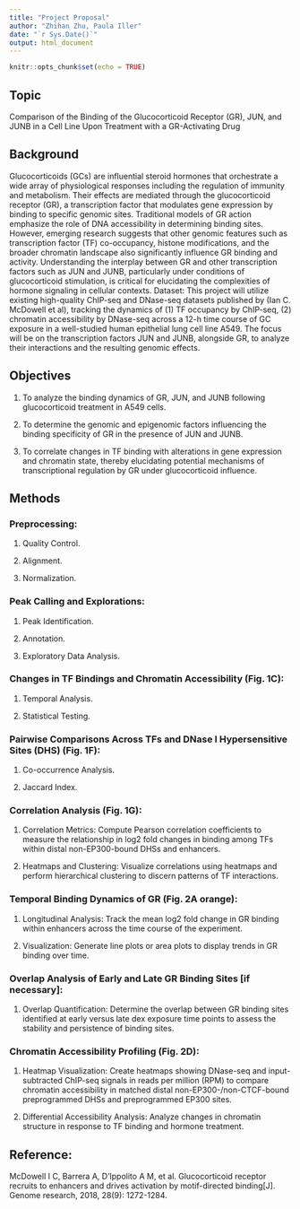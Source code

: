 ```yaml
---
title: "Project Proposal"
author: "Zhihan Zhu, Paula Iller"
date: "`r Sys.Date()`"
output: html_document
---
```


```r
knitr::opts_chunk$set(echo = TRUE)
```

## Topic

Comparison of the Binding of the Glucocorticoid Receptor (GR), JUN, and JUNB in a Cell Line Upon Treatment with a GR-Activating Drug

## Background

Glucocorticoids (GCs) are influential steroid hormones that orchestrate a wide array of physiological responses including the regulation of immunity and metabolism. Their effects are mediated through the glucocorticoid receptor (GR), a transcription factor that modulates gene expression by binding to specific genomic sites. Traditional models of GR action emphasize the role of DNA accessibility in determining binding sites. However, emerging research suggests that other genomic features such as transcription factor (TF) co-occupancy, histone modifications, and the broader chromatin landscape also significantly influence GR binding and activity. Understanding the interplay between GR and other transcription factors such as JUN and JUNB, particularly under conditions of glucocorticoid stimulation, is critical for elucidating the complexities of hormone signaling in cellular contexts.
Dataset: This project will utilize existing high-quality ChIP-seq and DNase-seq datasets published by  (Ian C. McDowell et al), tracking the dynamics of  (1) TF occupancy by ChIP-seq, (2) chromatin accessibility by DNase-seq across a 12-h time course of GC exposure in a well-studied human epithelial lung cell line A549. The focus will be on the transcription factors JUN and JUNB, alongside GR, to analyze their interactions and the resulting genomic effects.

## Objectives

(1) To analyze the binding dynamics of GR, JUN, and JUNB following glucocorticoid treatment in A549 cells.

(2) To determine the genomic and epigenomic factors influencing the binding specificity of GR in the presence of JUN and JUNB.

(3) To correlate changes in TF binding with alterations in gene expression and chromatin state, thereby elucidating potential mechanisms of transcriptional regulation by GR under glucocorticoid influence.

## Methods

### Preprocessing:

(1) Quality Control.

(2) Alignment.

(3) Normalization.

### Peak Calling and Explorations:

(1) Peak Identification.

(2) Annotation.

(3) Exploratory Data Analysis.

### Changes in TF Bindings and Chromatin Accessibility (Fig. 1C):

(1) Temporal Analysis.

(2) Statistical Testing.

### Pairwise Comparisons Across TFs and DNase I Hypersensitive Sites (DHS) (Fig. 1F):

(1) Co-occurrence Analysis.

(2) Jaccard Index.

### Correlation Analysis (Fig. 1G):

(1) Correlation Metrics: Compute Pearson correlation coefficients to measure the relationship in log2 fold changes in binding among TFs within distal non-EP300-bound DHSs and enhancers.

(2) Heatmaps and Clustering: Visualize correlations using heatmaps and perform hierarchical clustering to discern patterns of TF interactions.

### Temporal Binding Dynamics of GR (Fig. 2A orange):

(1) Longitudinal Analysis: Track the mean log2 fold change in GR binding within enhancers across the time course of the experiment.

(2) Visualization: Generate line plots or area plots to display trends in GR binding over time.

### Overlap Analysis of Early and Late GR Binding Sites [if necessary]:

(1) Overlap Quantification: Determine the overlap between GR binding sites identified at early versus late dex exposure time points to assess the stability and persistence of binding sites.

### Chromatin Accessibility Profiling (Fig. 2D):

(1) Heatmap Visualization: Create heatmaps showing DNase-seq and input-subtracted ChIP-seq signals in reads per million (RPM) to compare chromatin accessibility in matched distal non-EP300-/non-CTCF-bound preprogrammed DHSs and preprogrammed EP300 sites.

(2) Differential Accessibility Analysis: Analyze changes in chromatin structure in response to TF binding and hormone treatment.

## Reference:

McDowell I C, Barrera A, D'Ippolito A M, et al. Glucocorticoid receptor recruits to enhancers and drives activation by motif-directed binding[J]. Genome research, 2018, 28(9): 1272-1284.
